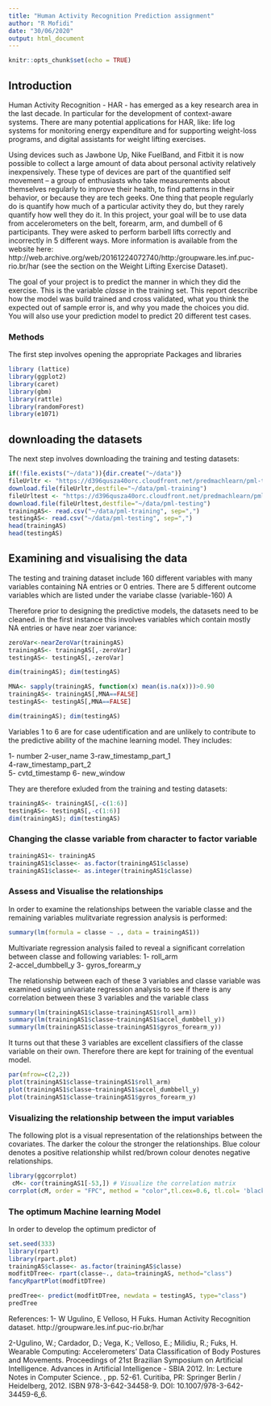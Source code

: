 ```yaml
---
title: "Human Activity Recognition Prediction assignment"
author: "R Mofidi"
date: "30/06/2020"
output: html_document
---
```


```r
knitr::opts_chunk$set(echo = TRUE)
```

## Introduction
Human Activity Recognition - HAR - has emerged as a key research area in the last decade. In particular for the development of context-aware systems. There are many potential applications for HAR, like:  life log systems for monitoring energy expenditure and for supporting weight-loss programs, and digital assistants for weight lifting exercises.


Using devices such as Jawbone Up, Nike FuelBand, and Fitbit it is now possible to collect a large amount of data about personal activity relatively inexpensively. These type of devices are part of the quantified self movement – a group of enthusiasts who take measurements about themselves regularly to improve their health, to find patterns in their behavior, or because they are tech geeks. One thing that people regularly do is quantify how much of a particular activity they do, but they rarely quantify how well they do it. In this project, your goal will be to use data from accelerometers on the belt, forearm, arm, and dumbell of 6 participants. They were asked to perform barbell lifts correctly and incorrectly in 5 different ways. More information is available from the website here: http://web.archive.org/web/20161224072740/http:/groupware.les.inf.puc-rio.br/har (see the section on the Weight Lifting Exercise Dataset).


The goal of your project is to predict the manner in which they did the exercise. This is the variable *classe* in the training set.  This report describe how the model was build trained and cross validated, what you think the expected out of sample error is, and why you made the choices you did. You will also use your prediction model to predict 20 different test cases.

### Methods
The first step involves opening the appropriate Packages and libraries
```r
library (lattice)
library(ggplot2)
library(caret)
library(gbm)
library(rattle)
library(randomForest)
library(e1071)
```

## downloading the datasets

The next step involves downloading the training and testing datasets: 

```r
if(!file.exists("~/data")){dir.create("~/data")}
fileUrltr <- "https://d396qusza40orc.cloudfront.net/predmachlearn/pml-training.csv"
download.file(fileUrltr,destfile="~/data/pml-training")
fileUrltest <- "https://d396qusza40orc.cloudfront.net/predmachlearn/pml-testing.csv"
download.file(fileUrltest,destfile="~/data/pml-testing")
trainingAS<- read.csv("~/data/pml-training", sep=",")
testingAS<- read.csv("~/data/pml-testing", sep=",")
head(trainingAS)
head(testingAS)
```

## Examining and visualising the data

The testing and training dataset include 160 different variables with many variables containing NA entries or 0 entries. There are 5 different  outcome variables which are listed under the variabe classe (variable-160) A

Therefore prior to designing the predictive models, the datasets need to be cleaned. in the first instance this involves variables which contain mostly NA entries or have near zoer variance: 



```r
zeroVar<-nearZeroVar(trainingAS)
trainingAS<- trainingAS[,-zeroVar]
testingAS<- testingAS[,-zeroVar]

dim(trainingAS); dim(testingAS) 
```

```r
MNA<- sapply(trainingAS, function(x) mean(is.na(x)))>0.90
trainingAS<- trainingAS[,MNA==FALSE]
testingAS<- testingAS[,MNA==FALSE]

dim(trainingAS); dim(testingAS) 
```

Variables 1 to 6 are for case udentification and are unlikely to contribute to the predictive ability of the machine learning model. They includes:

1- number
2-user_name
3-raw_timestamp_part_1	
4-raw_timestamp_part_2	
5- cvtd_timestamp
6- new_window

They are therefore exluded from the training and testing datasets:

```r
trainingAS<- trainingAS[,-c(1:6)]
testingAS<- testingAS[,-c(1:6)]
dim(trainingAS); dim(testingAS)
```
### Changing the classe variable from character to factor variable 
```r
trainingAS1<- trainingAS
trainingAS1$classe<- as.factor(trainingAS1$classe)
trainingAS1$classe<- as.integer(trainingAS1$classe)
```

### Assess and Visualise the relationships

In order to examine the relationships between the variable classe and the remaining variables mulitvariate regression analysis is performed:

```r
summary(lm(formula = classe ~ ., data = trainingAS1))
```

Multivariate regression analysis failed to reveal a significant correlation between classe and following variables:
1- roll_arm      
2-accel_dumbbell_y 
3- gyros_forearm_y  

The relationship between each of these 3 variables and classe variable was examined using univariate regression analysis to see if there is any correlation between these 3 variables and the variable class 

```r
summary(lm(trainingAS1$classe~trainingAS1$roll_arm))
summary(lm(trainingAS1$classe~trainingAS1$accel_dumbbell_y))
summary(lm(trainingAS1$classe~trainingAS1$gyros_forearm_y))
```

It turns out that these 3 variables are excellent classifiers of the classe variable on their own. Therefore there are kept for training of the eventual model.  

```r
par(mfrow=c(2,2))
plot(trainingAS1$classe~trainingAS1$roll_arm)
plot(trainingAS1$classe~trainingAS1$accel_dumbbell_y)
plot(trainingAS1$classe~trainingAS1$gyros_forearm_y)
```

### Visualizing the relationship between the imput variables

The following plot is a visual representation of the relationships between the covariates. The darker the colour the stronger the relationships. Blue colour denotes a positive relationship whilst red/brown colour denotes negative relationships. 

```r
library(ggcorrplot)
 cM<- cor(trainingAS1[-53,]) # Visualize the correlation matrix
corrplot(cM, order = "FPC", method = "color",tl.cex=0.6, tl.col= 'black')
```

### The optimum Machine learning Model

In order to develop the optimum predictor of

```r
set.seed(333)
library(rpart)
library(rpart.plot)
trainingAS$classe<- as.factor(trainingAS$classe)
modfitDTree<- rpart(classe~., data=trainingAS, method="class")
fancyRpartPlot(modfitDTree)
```

```r
predTree<- predict(modfitDTree, newdata = testingAS, type="class")
predTree
```



References:
1- W Ugulino, E Velloso, H Fuks. Human Activity Recognition dataset.  http://groupware.les.inf.puc-rio.br/har

2-Ugulino, W.; Cardador, D.; Vega, K.; Velloso, E.; Milidiu, R.; Fuks, H. Wearable Computing: Accelerometers' Data Classification of Body Postures and Movements. Proceedings of 21st Brazilian Symposium on Artificial Intelligence. Advances in Artificial Intelligence - SBIA 2012. In: Lecture Notes in Computer Science. , pp. 52-61. Curitiba, PR: Springer Berlin / Heidelberg, 2012. ISBN 978-3-642-34458-9. DOI: 10.1007/978-3-642-34459-6_6.

